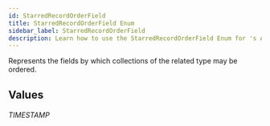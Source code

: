 ```yaml
---
id: StarredRecordOrderField
title: StarredRecordOrderField Enum
sidebar_label: StarredRecordOrderField
description: Learn how to use the StarredRecordOrderField Enum for 's API.
---
```


Represents the fields by which collections of the related type may be ordered.

## Values

###### TIMESTAMP
